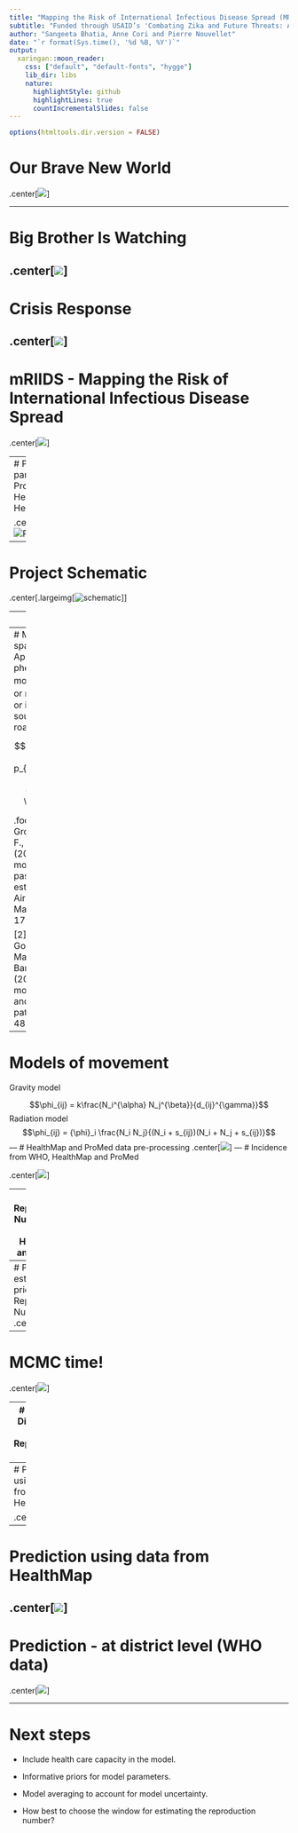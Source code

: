 ```yaml
---
title: "Mapping the Risk of International Infectious Disease Spread (MRIIDS)"
subtitle: "Funded through USAID’s 'Combating Zika and Future Threats: A Grand Challenge for Development' program"
author: "Sangeeta Bhatia, Anne Cori and Pierre Nouvellet"
date: "`r format(Sys.time(), '%d %B, %Y')`"
output:
  xaringan::moon_reader:
    css: ["default", "default-fonts", "hygge"]
    lib_dir: libs
    nature:
      highlightStyle: github
      highlightLines: true
      countIncrementalSlides: false
---
```


```r
options(htmltools.dir.version = FALSE)
```

# Our Brave New World

.center[![](figures/real-transport-and-communication-costs.png)]

---

# Big Brother Is Watching

.center[![](figures/digital-surveillance.png)]
---

# Crisis Response 

.center[![](figures/who-ebola-response-team.png)]
---

# mRIIDS - Mapping the Risk of International Infectious Disease Spread
.center[![](figures/mriids-beta.png)]

---
# Project partners - ProMed, HealthMap and HealthSites

.center[![Partners](milestone-6/ms6-figures/logo.png)]
---

# Project Schematic

.center[.largeimg[![schematic](figures/schematic.png)]]

---
# Model

Excpected number of cases at a location is influenced by

+ local past incidence;

+ pathogen characteristics - reproduction number, serial interval;

+ local health access quality; 

+ movement between neighboring locations

$$I_{t, j} \sim Pois\left( \sum_{i = 1}^{n} {\left( p_{i \rightarrow j}
  R_{t, i} \sum_{s = 1}^{t}{I_{t - s, i} w_{s}}\right)} \right),$$
where
$$R_{t, i} := f(haq_i, R_0, t).$$

$haq_i$ is a measure of health access quality index at a given location.


---
# Movement between spatial units
Approximated by a phenomenological model (e.g. gravity<sup>1</sup> or radiation model<sup>2</sup>), or informed by other sources such as air or road traffic data.

$$p_{i \rightarrow j} = (1 - p_{stay}^i)\frac{\phi_{i \rightarrow j}}{\sum_{x}{\phi_{i \rightarrow
  j}}}$$
  
.footnote[[1] Grosche, T., Rothlauf, F., & Heinzl, A. (2007). Gravity models for airline passenger volume estimation. Journal of Air Transport Management, 13(4), 175-183.

[2] Simini, F., González, M. C., Maritan, A., & Barabási, A. L. (2012). A universal model for mobility and migration patterns. Nature, 484(7392), 96.]
---

# Models of movement

Gravity model

$$\phi_{ij} = k\frac{N_i^{\alpha} N_j^{\beta}}{d_{ij}^{\gamma}}$$
Radiation model
$$\phi_{ij} = {\phi}_i \frac{N_i N_j}{(N_i + s_{ij})(N_i + N_j + s_{ij})}$$
---
# HealthMap and ProMed data pre-processing
.center[![](figures/liberia-preprocessing2.png)]
---
# Incidence from WHO, HealthMap and ProMed

.center[![](figures/who_hm_pm_weekly_incid-2.png)]

---
# Reproduction Number from WHO, HealthMap and ProMed

.center[![](figures/who_vs_hm_vs_pm-2.png)]

---
# Parameter estimation - prior on Reproduction Number
.center[![](figures/rprior.png)]

---
# MCMC time!

.center[![](figures/rstan.png)]

---
# Posterior Distribution of Reproduction Number

.center[![](figures/r_posterior.png)]

---
# Prediction using data from HealthMap

.center[![](figures/healthmap-91-49.png)]

---

# Prediction using data from HealthMap
.center[![](figures/healthmap-189-49.png)]
---

# Prediction - at district level (WHO data)

.center[![](figures/SIERRALEONE-91-49.png)]


---
# Next steps

+ Include health care capacity in the model.

+ Informative priors for model parameters.

+ Model averaging to account for model uncertainty.

+ How best to choose the window for estimating the reproduction number?



